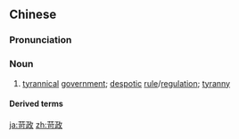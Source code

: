 ==Chinese==
{{zh-forms}}

===Pronunciation===
{{zh-pron
|m=kēzhèng
|c=ho1 zing3
|cat=n
}}

===Noun===
{{zh-noun}}

# [[tyrannical]] [[government]]; [[despotic]] [[rule]]/[[regulation]]; [[tyranny]]

====Derived terms====
{{zh-der|苛政猛於虎}}

[[ja:苛政]]
[[zh:苛政]]